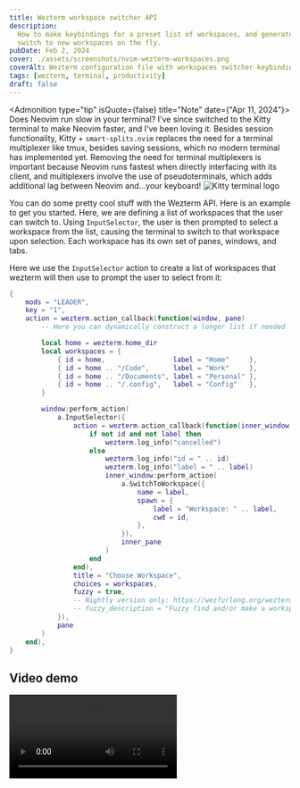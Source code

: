 ```yaml
---
title: Wezterm workspace switcher API
description:
  How to make keybindings for a preset list of workspaces, and generate and
  switch to new workspaces on the fly.
pubDate: Feb 2, 2024
cover: ./assets/screenshots/nvim-wezterm-workspaces.png
coverAlt: Wezterm configuration file with workspaces switcher keybindings.
tags: [wezterm, terminal, productivity]
draft: false
---
```



<Admonition type="tip" isQuote={false} title="Note" date={"Apr 11, 2024"}>
  Does Neovim run slow in your terminal? I've since switched to the Kitty
  terminal to make Neovim faster, and I've been loving it. Besides session
  functionality, Kitty + `smart-splits.nvim` replaces the need for a terminal
  multiplexer like tmux, besides saving sessions, which no modern terminal has
  implemented yet. Removing the need for terminal multiplexers is important
  because Neovim runs fastest when directly interfacing with its client, and
  multiplexers involve the use of pseudoterminals, which adds additional lag
  between Neovim and...your keyboard!
  <Fragment slot="image">
    <Image width={400} src={kittyLogo} alt="Kitty terminal logo" />
  </Fragment>
</Admonition>

You can do some pretty cool stuff with the Wezterm API. Here is an example to
get you started. Here, we are defining a list of workspaces that the user can
switch to. Using `InputSelector`, the user is then prompted to select a
workspace from the list, causing the terminal to switch to that workspace upon
selection. Each workspace has its own set of panes, windows, and tabs.

Here we use the `InputSelector` action to create a list of workspaces that
wezterm will then use to prompt the user to select from it:

```lua
{
	mods = "LEADER",
	key = "1",
	action = wezterm.action_callback(function(window, pane)
		-- Here you can dynamically construct a longer list if needed

		local home = wezterm.home_dir
		local workspaces = {
			{ id = home,                 label = "Home"     },
			{ id = home .. "/Code",      label = "Work"     },
			{ id = home .. "/Documents", label = "Personal" },
			{ id = home .. "/.config",   label = "Config"   },
		}

		window:perform_action(
			a.InputSelector({
				action = wezterm.action_callback(function(inner_window, inner_pane, id, label)
					if not id and not label then
						wezterm.log_info("cancelled")
					else
						wezterm.log_info("id = " .. id)
						wezterm.log_info("label = " .. label)
						inner_window:perform_action(
							a.SwitchToWorkspace({
								name = label,
								spawn = {
									label = "Workspace: " .. label,
									cwd = id,
								},
							}),
							inner_pane
						)
					end
				end),
				title = "Choose Workspace",
				choices = workspaces,
				fuzzy = true,
				-- Nightly version only: https://wezfurlong.org/wezterm/config/lua/keyassignment/InputSelector.html?h=input+selector#:~:text=These%20additional%20fields%20are%20also%20available%3A
				-- fuzzy_description = "Fuzzy find and/or make a workspace",
			}),
			pane
		)
	end),
}
```

## Video demo

<video src={wezVideo2} autoplay loop controls />

## Adding a shortcut to create workspaces on the fly

Want to make new workspaces on the fly? Try this:

```lua
{
			key = "N",
			mods = "CTRL|SHIFT",
			action = a.PromptInputLine({
				description = wezterm.format({
					{ Attribute  = { Intensity = "Bold"    } },
					{ Foreground = { AnsiColor = "Fuchsia" } },
					{ Text = "Enter name for new workspace"  },
				}),
				action = wezterm.action_callback(function(window, pane, line)
					-- `line` will be `nil` if user hits <ESC> without entering anything.
					-- If enter is pressed, line will be the text they wrote; otherwise "".
					if line then
						window:perform_action(
							a.SwitchToWorkspace({
								name = line,
							}),
							pane
						)
					end
				end),
			}),
		}
```

The final step is, as you might have done already, to reload your Wezterm
configuration! Now, you can toggle between personal and work tabs, or seperate
tabs and panes by project.
